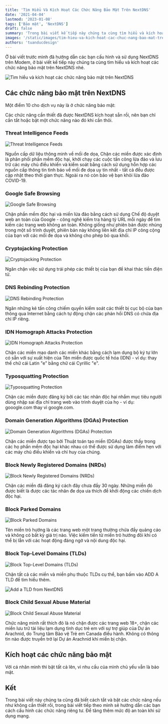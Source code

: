 ```yaml
---
title: 'Tìm Hiểu Và Kích Hoạt Các Chức Năng Bảo Mật Trên NextDNS'
date: '2021-04-04'
lastmod: '2023-01-08'
tags: ['Bảo mật', 'NextDNS']
draft: false
summary: 'Trong bài viết kế tiếp này chúng ta cùng tìm hiểu và kích hoạt các chức năng bảo mật trên NextDNS.'
images: '/static/images/tim-hieu-va-kich-hoat-cac-chuc-nang-bao-mat-tren-nextdns.png'
authors: 'tuanducdesign'
---
```


Ở bài viết trước mình đã hướng dẫn các bạn cấu hình và sử dụng NextDNS trên Modem, ở bài viết kế tiếp này chúng ta cùng tìm hiểu và kích hoạt các chức năng bảo mật trên NextDNS nhé.

![Tìm hiểu và kích hoạt các chức năng bảo mật trên NextDNS](/static/images/tim-hieu-va-kich-hoat-cac-chuc-nang-bao-mat-tren-nextdns.png)

## Các chức năng bảo mật trên NextDNS

Một điểm 10 cho dịch vụ này là ở chức năng bảo mật:

Các chức năng cần thiết đã được NextDNS kích hoạt sẵn rồi, nên bạn chỉ cần tắt hoặc bật một chức năng nào đó khi cần thôi.

### Threat Intelligence Feeds

![Threat Intelligence Feeds](/static/images/threat-intelligence-feeds.png)

Nguồn cấp dữ liệu thông minh về mối đe dọa, Chặn các miền được xác định là phân phối phần mềm độc hại, khởi chạy các cuộc tấn công lừa đảo và lưu trữ các máy chủ điều khiển và kiểm soát bằng cách sử dụng hỗn hợp các nguồn cấp thông tin tình báo về mối đe dọa uy tín nhất - tất cả đều được cập nhật theo thời gian thực. Ngoài ra nó còn bảo vệ bạn khỏi lừa đảo COVID-19.

### Google Safe Browsing

![Google Safe Browsing](/static/images/google-safe-browsing.png)

Chặn phần mềm độc hại và miền lừa đảo bằng cách sử dụng Chế độ duyệt web an toàn của Google - công nghệ kiểm tra hàng tỷ URL mỗi ngày để tìm kiếm các trang web không an toàn. Không giống như phiên bản được nhúng trong một số trình duyệt, phiên bản này không liên kết địa chỉ IP công cộng của bạn với các mối đe dọa và không cho phép bỏ qua khối.

### Cryptojacking Protection

![Cryptojacking Protection](/static/images/cryptojacking-protection.png)

Ngăn chặn việc sử dụng trái phép các thiết bị của bạn để khai thác tiền điện tử.

### DNS Rebinding Protection

![DNS Rebinding Protection](/static/images/dns-debinding-protection.png)

Ngăn những kẻ tấn công chiếm quyền kiểm soát các thiết bị cục bộ của bạn thông qua Internet bằng cách tự động chặn các phản hồi DNS có chứa địa chỉ IP riêng.

### IDN Homograph Attacks Protection

![IDN Homograph Attacks Protection](/static/images/idn-homograph-attacks-protection.png)

Chặn các miền mạo danh các miền khác bằng cách lạm dụng bộ ký tự lớn có sẵn với sự xuất hiện của Tên miền được quốc tế hóa (IDN) - ví dụ: thay thế chữ cái Latin "e" bằng chữ cái Cyrillic "е".

### Typosquatting Protection

![Typosquatting Protection](/static/images/typosquatting-protection.png)

Chặn các miền được đăng ký bởi các tác nhân độc hại nhắm mục tiêu người dùng nhập sai địa chỉ trang web vào trình duyệt của họ - ví dụ: gooogle.com thay vì google.com.

### Domain Generation Algorithms (DGAs) Protection

![Domain Generation Algorithms (DGAs) Protection](/static/images/domain-generation-algorithms-dags-protection.png)

Chặn các miền được tạo bởi Thuật toán tạo miền (DGAs) được thấy trong các họ phần mềm độc hại khác nhau có thể được sử dụng làm điểm hẹn với các máy chủ điều khiển và chỉ huy của chúng.

### Block Newly Registered Domains (NRDs)

![Block Newly Registered Domains (NRDs)](/static/images/block-newly-registered-domain-nrds.png)

Chặn các miền đã đăng ký cách đây chưa đầy 30 ngày. Những miền đó được biết là được các tác nhân đe dọa ưa thích để khởi động các chiến dịch độc hại.

### Block Parked Domains

![Block Parked Domains](/static/images/block-parked-domains.png)

Tên miền trỏ hướng là các trang web một trang thường chứa đầy quảng cáo và không có bất kỳ giá trị nào. Việc kiếm tiền từ miền trỏ hướng đôi khi có thể bị lẫn với các hoạt động đáng ngờ và nội dung độc hại.

### Block Top-Level Domains (TLDs)

![Block Top-Level Domains (TLDs)](/static/images/block-top-level-domains-tlds.png)

Chặn tất cả các miền và miền phụ thuộc TLDs cụ thể, bạn bấm vào ADD A TLD để tìm hiểu thêm.

![Add a TLD from NextDNS](/static/images/add-a-tld-from-nextdns.png)

### Block Child Sexual Abuse Material

![Block Child Sexual Abuse Material](/static/images/block-child-sexual-abuse-material.png)

Chức năng mình rất thích đó là nó chặn được các trang web 18+, chặn các miền lưu trữ tài liệu lạm dụng tình dục trẻ em với sự trợ giúp của Dự án Arachnid, do Trung tâm Bảo vệ Trẻ em Canada điều hành. Không có thông tin nào được truyền trở lại Dự án Arachnid khi miền bị chặn.

## Kích hoạt các chức năng bảo mật

Với cá nhân mình thì bật tất cả lên, vì nhu cầu của mình chủ yếu vẫn là bảo mật.

## Kết

Trong bài viết này chúng ta cũng đã biết cách tắt và bật các chức năng nếu như không cần thiết rồi, trong bài viết tiếp theo mình sẽ hướng dẫn các bạn cách cấu hình các chức năng riêng tư. Để tăng thêm mức độ an toàn khi sử dụng mạng.
